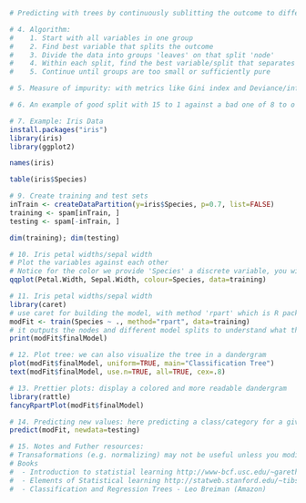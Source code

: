 

```r
# Predicting with trees by continuously sublitting the outcome to different groups until the group is homogenous, each time using a variable. E.g. Obama vs Clinton.

# 4. Algorithm:
#    1. Start with all variables in one group
#    2. Find best variable that splits the outcome
#    3. Divide the data into groups 'leaves' on that split 'node'
#    4. Within each split, find the best variable/split that separates outcome
#    5. Continue until groups are too small or sufficiently pure

# 5. Measure of impurity: with metrics like Gini index and Deviance/information gain

# 6. An example of good split with 15 to 1 against a bad one of 8 to o

# 7. Example: Iris Data
install.packages("iris")
library(iris)
library(ggplot2)

names(iris)

table(iris$Species)

# 9. Create training and test sets
inTrain <- createDataPartition(y=iris$Species, p=0.7, list=FALSE)
training <- spam[inTrain, ]
testing <- spam[-inTrain, ]

dim(training); dim(testing)

# 10. Iris petal widths/sepal width
# Plot the variables against each other
# Notice for the color we provide 'Species' a discrete variable, you will notice it is a clustering problem rather than linear models
qqplot(Petal.Width, Sepal.Width, colour=Species, data=training)

# 11. Iris petal widths/sepal width
library(caret)
# use caret for building the model, with method 'rpart' which is R package for doing classification and regression trees
modFit <- train(Species ~ ., method="rpart", data=training)
# it outputs the nodes and different model splits to understand what the tree is doing
print(modFit$finalModel)

# 12. Plot tree: we can also visualize the tree in a dandergram
plot(modFit$finalModel, uniform=TRUE, main="Classification Tree")
text(modFit$finalModel, use.n=TRUE, all=TRUE, cex=.8)

# 13. Prettier plots: display a colored and more readable dandergram
library(rattle)
fancyRpartPlot(modFit$finalModel)

# 14. Predicting new values: here predicting a class/category for a given input
predict(modFit, newdata=testing)

# 15. Notes and Futher resources:
# Transaformations (e.g. normalizing) may not be useful unless you modify the order of the variables. Trees can also be used for regression problems (continuous outcome).
# Books
#  - Introduction to statistial learning http://www-bcf.usc.edu/~gareth/ISL
#  - Elements of Statistical learning http://statweb.stanford.edu/~tibs/ElemStatLearn/
#  - Classification and Regression Trees - Leo Breiman (Amazon)

```
